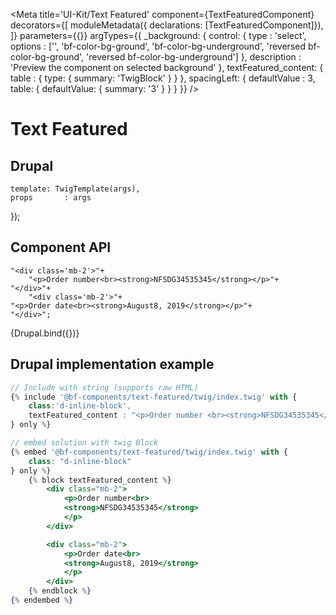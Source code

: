 
<Meta
    title='UI-Kit/Text Featured'
    component={TextFeaturedComponent}
    decorators={[
        moduleMetadata({ declarations: [TextFeaturedComponent]}),
    ]}
    parameters={{}}
    argTypes={{
        _background: {
            control: {
                type : 'select',
                options : ['', 'bf-color-bg-ground', 'bf-color-bg-underground', 'reversed bf-color-bg-ground', 'reversed bf-color-bg-underground']
            },
            description : 'Preview the component on selected background'
        },
        textFeatured_content: {
            table : { type: { summary: 'TwigBlock' }
            }
        },
        spacingLeft: {
            defaultValue    : 3,
            table: { defaultValue: { summary: '3' } }
        }
    }}
/>

# Text Featured

## Drupal

    template: TwigTemplate(args),
    props       : args
});



## Component API

<ArgsTable of={TextFeaturedComponent} />

    "<div class='mb-2'>"+
        "<p>Order number<br><strong>NFSDG34535345</strong></p>"+
    "</div>"+
        "<div class='mb-2'>"+
    "<p>Order date<br><strong>August8, 2019</strong></p>"+
    "</div>";

<Canvas withSource='none'>
    <Story
        name='Drupal'
        height='300px'
        args={{
            textFeatured_content :textFeaturedContent
        }}
    >
        {Drupal.bind({})}
    </Story>
</Canvas>


## Drupal implementation example

```jsx
// Include with string (supports raw HTML)
{% include '@bf-components/text-featured/twig/index.twig' with {
    class:'d-inline-block',
    textFeatured_content : "<p>Order number <br><strong>NFSDG34535345</strong></p>"
} only %}

// embed solution with twig Block
{% embed '@bf-components/text-featured/twig/index.twig' with {
    class: "d-inline-block"
} only %}
    {% block textFeatured_content %}
        <div class="mb-2">
            <p>Order number<br>
            <strong>NFSDG34535345</strong>
            </p>
        </div>

        <div class="mb-2">
            <p>Order date<br>
            <strong>August8, 2019</strong>
            </p>
        </div>
    {% endblock %}
{% endembed %}
```